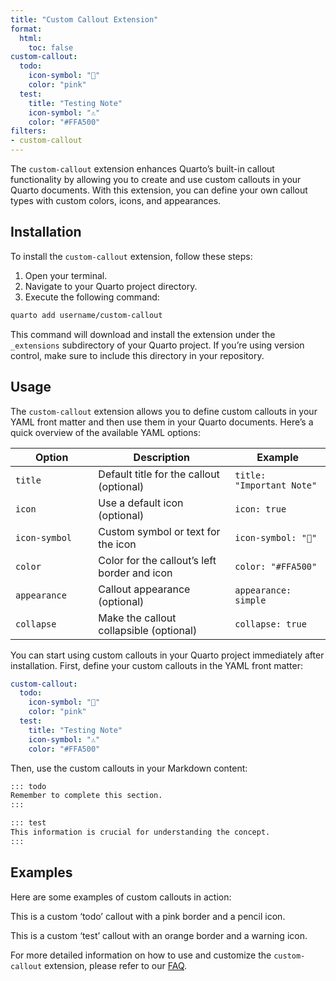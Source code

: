 ```yaml
---
title: "Custom Callout Extension"
format: 
  html:
    toc: false
custom-callout:
  todo:
    icon-symbol: "📝"
    color: "pink"
  test:
    title: "Testing Note"
    icon-symbol: "⚠️"
    color: "#FFA500"
filters:
- custom-callout
---
```


The `custom-callout` extension enhances Quarto's built-in callout functionality by allowing you to
create and use custom callouts in your Quarto documents. With this extension, you can define your 
own callout types with custom colors, icons, and appearances.

## Installation

To install the `custom-callout` extension, follow these steps:

1. Open your terminal.
2. Navigate to your Quarto project directory.
3. Execute the following command:

```bash
quarto add username/custom-callout
```

This command will download and install the extension under the `_extensions` subdirectory of your Quarto project. 
If you're using version control, make sure to include this directory in your repository.

## Usage

The `custom-callout` extension allows you to define custom callouts in your YAML front matter and then use them in your Quarto documents.
Here's a quick overview of the available YAML options:

| Option | Description | Example |
|--------|-------------|---------|
| `title` | Default title for the callout (optional) | `title: "Important Note"` |
| `icon` | Use a default icon (optional) | `icon: true` |
| `icon-symbol` | Custom symbol or text for the icon | `icon-symbol: "📝"` |
| `color` | Color for the callout's left border and icon | `color: "#FFA500"` |
| `appearance` | Callout appearance (optional) | `appearance: simple` |
| `collapse` | Make the callout collapsible (optional) | `collapse: true` |

You can start using custom callouts in your Quarto project immediately after installation. First, define your custom callouts in the YAML front matter:

```yaml
custom-callout:
  todo:
    icon-symbol: "📝"
    color: "pink"
  test:
    title: "Testing Note"
    icon-symbol: "⚠️"
    color: "#FFA500"
```


Then, use the custom callouts in your Markdown content:

```markdown
::: todo
Remember to complete this section.
:::

::: test
This information is crucial for understanding the concept.
:::
```

## Examples

Here are some examples of custom callouts in action:

::: {.todo}
This is a custom 'todo' callout with a pink border and a pencil icon.
:::

::: {.test}
This is a custom 'test' callout with an orange border and a warning icon.
:::

For more detailed information on how to use and customize the `custom-callout` extension, please refer to our [FAQ](qcustom-callout-faq.qmd).
